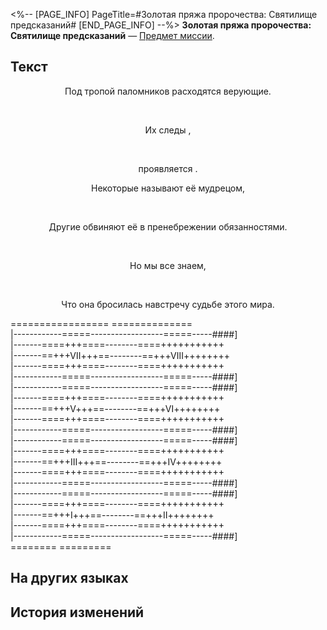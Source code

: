 <%-- [PAGE_INFO]
PageTitle=#Золотая пряжа пророчества: Святилище предсказаний#
[END_PAGE_INFO] --%>
{{Предмет Инфобокс
|id          = 150067
|Изображение = Предмет Книга Амфореус 1.png
|Тип         = Предмет миссии
|Инвентарь   = Миссии
|Редкость    = 3
|Эффект      = 
|Описание    = Свиток с начертанным пророчеством. Если приглядеться, можно заметить, что свиток выплетен из золотых нитей.<br />''«В нём содержится пророчество, которое явится лишь тому, кто раскрыл свиток».''
}}
'''Золотая пряжа пророчества: Святилище предсказаний''' — [[Предмет миссии]].

==Текст==
<div align="center">{{Цвет|Ключевой|Золотая пряжа пророчества: Святилище предсказаний}}</div>
<div align="center">Под тропой паломников расходятся верующие.</div><br /><div align="center">Их следы {{Цвет|Ключевой|nobold=1|словно идут по кругу}},</div><br /><div align="center">{{Цвет|Ключевой|nobold=1|несуществующее число IX}} проявляется {{Цвет|Ключевой|nobold=1|во всём}}.</div>

<div align="center">Некоторые называют её мудрецом,</div><br /><div align="center">Другие обвиняют её в пренебрежении обязанностями.</div><br /><div align="center">Но мы все знаем,</div><br /><div align="center">Что она бросилась навстречу судьбе этого мира.</div>

=================                    ==============<br />&vert;------------=====------------------=====-----####]<br />&vert;-------====+++====--------====+++++++++++<br />&vert;-------==+++Ⅶ+++==--------==+++Ⅷ++++++++<br />&vert;-------====+++====--------====+++++++++++<br />&vert;------------=====------------------=====-----####]<br />&vert;------------=====------------------=====-----####]<br />&vert;-------====+++====--------====+++++++++++<br />&vert;-------==+++Ⅴ+++==--------==+++Ⅵ++++++++<br />&vert;-------====+++====--------====+++++++++++<br />&vert;------------=====------------------=====-----####]<br />&vert;------------=====------------------=====-----####]<br />&vert;-------====+++====--------====+++++++++++<br />&vert;-------==+++Ⅲ+++==--------==+++Ⅳ++++++++<br />&vert;-------====+++====--------====+++++++++++<br />&vert;------------=====------------------=====-----####]<br />&vert;------------=====------------------=====-----####]<br />&vert;-------====+++====--------====+++++++++++<br />&vert;-------==+++Ⅰ+++==--------==+++Ⅱ++++++++<br />&vert;-------====+++====--------====+++++++++++<br />&vert;------------=====------------------=====-----####]<br />========                                                          =========<br />

==На других языках==
{{На других языках
|en   = Portentous Goldwoven: Sanctum of Prophecy
|zhs  = 记载预言的金织-「神谕圣地」
|zht  = 記載預言的金織-「神諭聖地」
|ja   = 預言が記された金織-「神託の聖地」
|ko   = 예언이 기록된 금빛 두루마리-「신탁의 성지」
|es   = Portador de portentos: Santuario del Oráculo
|fr   = Prophéties tissées d'or du Sanctuaire de la prophétie
|ru   = Золотая пряжа пророчества: Святилище предсказаний
|th   = ไหมทองบันทึกคำทำนาย - "แดนพยากรณ์ศักดิ์สิทธิ์"
|vi   = Cuộn Dệt Vàng Tiên Tri-Thánh Địa Lời Sấm Truyền
|de   = Goldgewobene Prophezeiung: Heiligtum der Prophezeiung
|id   = Catatan Ramalan Tenunan Emas: "Wilayah Suci Ramalan"
|pt   = Tecido Dourado Portentoso: Santuário da Profecia
}}

==История изменений==
{{История изменений|3.5}}